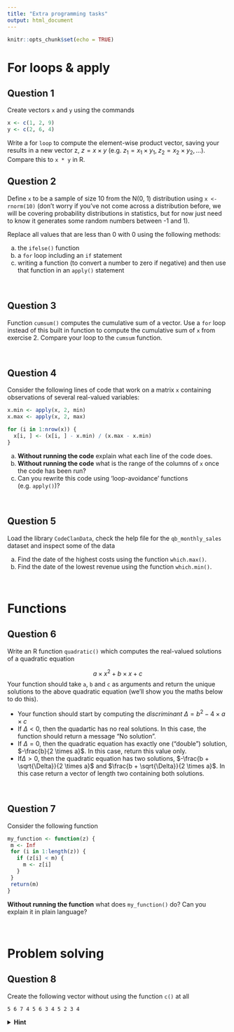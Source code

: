 ```yaml
---
title: "Extra programming tasks"
output: html_document
---
```


```r
knitr::opts_chunk$set(echo = TRUE)
```



# For loops & apply 

## Question 1
Create vectors `x` and `y` using the commands 

```r
x <- c(1, 2, 9)
y <- c(2, 6, 4)
```

Write a for `loop` to compute the element-wise product vector, saving your results in a new vector z,  $z = x \times y$ (e.g. $z_1 = x_1 \times y_1, \; z_2 = x_2 \times y_2, ...$).  Compare this to `x * y` in R. 


## Question 2

Define `x` to be a sample of size 10 from the N(0, 1) distribution using `x <- rnorm(10)` (don't worry if you've not come across a distribution before, we will be covering probability distributions in statistics, but for now just need to know it generates some random numbers between -1 and 1).  

Replace all values that are less than 0 with 0 using the following methods:  

  a.  the `ifelse()` function
  b.  a `for` loop including an `if` statement
  c.  writing a function (to convert a number to zero if negative) and then use that function in an `apply()` statement
  

<br>

## Question 3

Function `cumsum()` computes the cumulative sum of a vector. Use a `for` loop instead of this built in function to compute the cumulative sum of `x` from exercise 2. Compare your loop to the `cumsum` function. 

<br>

## Question 4

Consider the following lines of code that work on a matrix `x` containing observations of several real-valued variables:

```r
x.min <- apply(x, 2, min)
x.max <- apply(x, 2, max) 

for (i in 1:nrow(x)) {
  x[i, ] <- (x[i, ] - x.min) / (x.max - x.min)
}
```

  a. **Without running the code** explain what each line of the code does. 
  b. **Without running the code** what is the range of the columns of `x` once the code has been run?
  c. Can you rewrite this code using 'loop-avoidance' functions (e.g. `apply()`)? 
  

<br>

## Question 5

Load the library `CodeClanData`, check the help file for the `qb_monthly_sales` dataset and inspect some of the data 

  a. Find the date of the highest costs using the function `which.max()`. 
  b. Find the date of the lowest revenue using the function `which.min()`. 

<br>

# Functions

## Question 6

Write an R function `quadratic()` which computes the real-valued solutions of a quadratic equation

$$a \times x^2 + b \times x + c$$
Your function should take `a`, `b` and `c` as arguments and return the unique solutions to the above quadratic equation (we'll show you the maths below to do this). 

* Your function should start by computing the *discriminant* $\Delta = b^2 - 4 \times a \times c$
* If $\Delta < 0$, then the quadartic has no real solutions. In this case, the function should return a message "No solution".
* If $\Delta = 0$, then the quadratic equation has exactly one ("double") solution, $-\frac{b}{2 \times a}$. In this case, return this value only. 
* If$\Delta > 0$, then the quadratic equation has two solutions, $-\frac{b + \sqrt{\Delta}}{2 \times a}$ and $\frac{b + \sqrt{\Delta}}{2 \times a}$. In this case return a vector of length two containing both solutions. 

<br>

## Question 7

Consider the following function 

```r
my_function <- function(z) {
 m <- Inf
 for (i in 1:length(z)) {
   if (z[i] < m) { 
     m <- z[i] 
   }
 }
 return(m)
}
```

**Without running the function** what does `my_function()` do? Can you explain it in plain language?

<br>



# Problem solving

## Question 8

Create the following vector without using the function `c()` at all

    5 6 7 4 5 6 3 4 5 2 3 4
    
<details>
<summary>**Hint**</summary>
Consider creating 2 vectors and adding them, and remember that you can create vectors using other functions such as `rep()` or `seq()`.

</details>
</blockquote>
